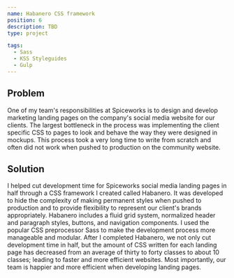 ```yaml
---
name: Habanero CSS framework
position: 6
description: TBD
type: project

tags:
  - Sass
  - KSS Styleguides
  - Gulp
---
```


## Problem

One of my team's responsibilities at Spiceworks is to design and develop marketing landing pages on the company's social media website for our clients. The largest bottleneck in the process was implementing the client specific CSS to pages to look and behave the way they were designed in mockups. This process took a very long time to write from scratch and often did not work when pushed to production on the community website.

## Solution

I helped cut development time for Spiceworks social media landing pages in half through a CSS framework I created called Habanero. It was developed to hide the complexity of making permanent styles when pushed to production and to provide flexibility to represent our client's brands appropriately. Habanero includes a fluid grid system, normalized header and paragraph styles, buttons, and navigation components. I used the popular CSS preprocessor Sass to make the development process more manageable and modular.
After I completed Habanero, we not only cut development time in half, but the amount of CSS written for each landing page has decreased from an average of thirty to forty classes to about 10 classes; leading to faster and more efficient websites. Most importantly, our team is happier and more efficient when developing landing pages.
